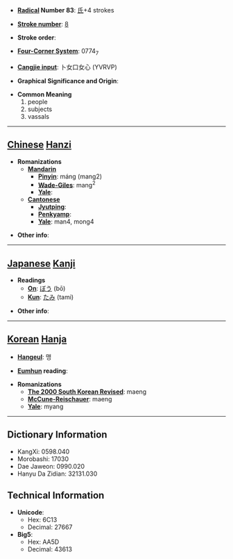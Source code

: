 * '''[[Wiktionary:Chinese radical index| Radical]] Number 83''': [[Wiktionary:Chinese radical index 氏|氏]]+4 strokes

* '''[[Wiktionary:Chinese total strokes index|Stroke number]]''': [[Wiktionary:Chinese total strokes index 8|8]]

* '''Stroke order''': 

* '''[[Wiktionary:Chinese four corner index|Four-Corner System]]''': 0774<sub>7</sub>

* '''[[Wiktionary:Chinese Cangjie index|Cangjie input]]''': 卜女口女心 (YVRVP)

* '''Graphical Significance and Origin''': 

* '''Common Meaning'''
*#people
*# subjects
*# vassals


----

== [[Chinese]] [[Hanzi]] ==

* '''Romanizations'''
** '''[[Mandarin]]'''
*** '''[[Pinyin]]''': máng (mang2)
*** '''[[Wade-Giles]]''': mang<sup>2</sup>
*** '''[[Yale]]''': 
** '''[[Cantonese]]'''
*** '''[[Jyutping]]''':
*** '''[[Penkyamp]]''': 
*** '''[[Yale]]''': man4, mong4

* '''Other info''': 

----

== [[Japanese]] [[Kanji]] ==

* '''Readings'''
** '''[[On]]''': [[ぼう]] (bō)
** '''[[Kun]]''': [[たみ]] (tami)

* '''Other info''':  

----

== [[Korean]] [[Hanja]] ==

* '''[[Hangeul]]''': 맹

* '''[[Eumhun]] reading''': 

* '''Romanizations'''
** '''[[The 2000 South Korean Revised Romanization|The 2000 South Korean Revised]]''': maeng
** '''[[McCune-Reischauer]]''': maeng
** '''[[Yale]]''': myang

----

== Dictionary Information ==

* KangXi: 0598.040
* Morobashi: 17030
* Dae Jaweon: 0990.020
* Hanyu Da Zidian: 32131.030

== Technical Information ==

* '''Unicode''':
** Hex: 6C13
** Decimal: 27667
* '''Big5''':
** Hex: AA5D
** Decimal: 43613